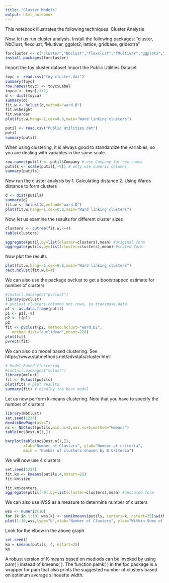 ```yaml
---
title: "Cluster Models"
output: html_notebook
---
```


This notebook illustrates the following techniques:
Cluster Analysis

Now, let us run cluster analysis. Install the following packages: “cluster, NbClust, flexclust, fMultivar, ggplot2, lattice, gridbase, gridextra”
```r
forcluster <- c("cluster","NbClust","flexclust","fMultivar","ggplot2","lattice","gridbase","gridextra","plyr")
install.packages(forcluster)
```
Import the toy cluster dataset
Import the Public Utilities Dataset
```r
toyc <- read.csv("toy-cluster.dat")
summary(toyc)
row.names(toyc) <- toyc$Label
toyca <- toyc[,1:2]
d <- dist(toyca)
summary(d)
fit.w <- hclust(d,method="ward.D")
fit.w$height
fit.w$order
plot(fit.w,hang=-1,cex=0.8,main="Ward linking clusters")

```

```r
putil <- read.csv("Public Utilities.dat")
putil
summary(putil)
```

When using clustering, it is always good to standardize the variables, so you are dealing
with variables in the same scale.
```r
row.names(putil) <- putil$Company # use Company for row names
putils <- scale(putil[,-9]) # only use numeric columns
summary(putils)
```

Now run the cluster analysis by
1. Calculating distance
2. Using Wards distance to form clusters
```r
d <- dist(putils)
summary(d)
fit.w <- hclust(d,method="ward.D")
plot(fit.w,hang=-1,cex=0.8,main="Ward linking clusters")
```
Now, let us examine the results for different cluster sizes
```r
clusters <- cutree(fit.w,k=4)
table(clusters)
```
```r
aggregate(putil,by=list(cluster=clusters),mean) #original form
aggregate(putils,by=list(cluster=clusters),mean) #scaled form
```
Now plot the results
```r
plot(fit.w,hang=-1,cex=0.8,main="Ward linking clusters")
rect.hclust(fit.w,k=4)
```
We can also use the package pvclust to get a bootstrapped estimate for 
number of clusters

```r
#install.packages("pvclust")
library(pvclust)
# pvclust clusters columns not rows, so transpose data
p1 <- as.data.frame(putil)
p1 <- p1[,-9]
p2 <- t(p1)
p2
fit <- pvclust(p2, method.hclust="ward.D2",
   method.dist="euclidean",nboot=220)
plot(fit)
pvrect(fit)
```

We can also do model based clustering. See https://www.statmethods.net/advstats/cluster.html
```r
# Model Based Clustering
#install.packages("mclust")
library(mclust)
fit <- Mclust(putils)
plot(fit) # plot results
summary(fit) # display the best model 
```

Let us now perform k-means clustering. Note that you have
to specify the number of clusters
```r
library(NbClust)
set.seed(1234)
devAskNewPage(ask=T)
nc <- NbClust(putils,min.nc=2,max.nc=5,method="kmeans")
table(nc$Best.n[1,])
```
```r
barplot(table(nc$Best.n[1,]),
        xlab="Number of Clusters", ylab="Number of criteria",
        main = "Number of clusters chosen by 8 Criteria")
```


We will now use 4 clusters
```r
set.seed(1234)
fit.km <- kmeans(putils,4,nstart=25)
fit.km$size
```
```r
fit.km$centers
aggregate(putil[-9],by=list(cluster=clusters),mean) #unscaled form
```

We can also use WSS as a measure to determine number of clusters
```r
wss <- numeric(10)
for (k in 1:10) wss[k] <- sum(kmeans(putils, centers=k, nstart=25)$withinss)
plot(1:10,wss,type="b",xlab="Number of Clusters", ylab="Within Sums of squares")
```

Look for the elbow in the above graph
```r
set.seed()
km = kmeans(putils, 4, nstart=25)
km
```

A robust version of K-means based on mediods can be invoked by using pam( ) instead of kmeans( ). The function pamk( ) in the fpc package is a wrapper for pam that also prints the suggested number of clusters based on optimum average silhouette width. 
